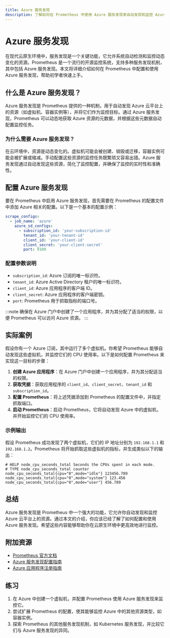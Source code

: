 ```yaml
---
title: Azure 服务发现
description: 了解如何在 Prometheus 中使用 Azure 服务发现来自动发现和监控 Azure 资源。
---
```


# Azure 服务发现

在现代云原生环境中，服务发现是一个关键功能，它允许系统自动检测和监控动态变化的资源。Prometheus 是一个流行的开源监控系统，支持多种服务发现机制，其中包括 Azure 服务发现。本文将详细介绍如何在 Prometheus 中配置和使用 Azure 服务发现，帮助初学者快速上手。

## 什么是 Azure 服务发现？

Azure 服务发现是 Prometheus 提供的一种机制，用于自动发现 Azure 云平台上的资源（如虚拟机、容器实例等），并将它们作为监控目标。通过 Azure 服务发现，Prometheus 可以动态地获取 Azure 资源的元数据，并根据这些元数据自动配置监控任务。

### 为什么需要 Azure 服务发现？

在云环境中，资源是动态变化的。虚拟机可能会被创建、销毁或迁移，容器实例可能会被扩展或缩减。手动配置这些资源的监控任务既繁琐又容易出错。Azure 服务发现通过自动发现这些资源，简化了监控配置，并确保了监控的实时性和准确性。

## 配置 Azure 服务发现

要在 Prometheus 中启用 Azure 服务发现，首先需要在 Prometheus 的配置文件中添加 Azure 相关的配置。以下是一个基本的配置示例：

```yaml
scrape_configs:
  - job_name: 'azure'
    azure_sd_configs:
      - subscription_id: 'your-subscription-id'
        tenant_id: 'your-tenant-id'
        client_id: 'your-client-id'
        client_secret: 'your-client-secret'
        port: 9100
```

### 配置参数说明

- `subscription_id`: Azure 订阅的唯一标识符。
- `tenant_id`: Azure Active Directory 租户的唯一标识符。
- `client_id`: Azure 应用程序的客户端 ID。
- `client_secret`: Azure 应用程序的客户端密钥。
- `port`: Prometheus 用于抓取指标的端口号。

:::note
确保在 Azure 门户中创建了一个应用程序，并为其分配了适当的权限，以便 Prometheus 可以访问 Azure 资源。
:::

## 实际案例

假设你有一个 Azure 订阅，其中运行了多个虚拟机。你希望 Prometheus 能够自动发现这些虚拟机，并监控它们的 CPU 使用率。以下是如何配置 Prometheus 来实现这一目标的步骤：

1. **创建 Azure 应用程序**：在 Azure 门户中创建一个应用程序，并为其分配适当的权限。
2. **获取凭据**：获取应用程序的 `client_id`、`client_secret`、`tenant_id` 和 `subscription_id`。
3. **配置 Prometheus**：将上述凭据添加到 Prometheus 的配置文件中，并指定抓取端口。
4. **启动 Prometheus**：启动 Prometheus，它将自动发现 Azure 中的虚拟机，并开始监控它们的 CPU 使用率。

### 示例输出

假设 Prometheus 成功发现了两个虚拟机，它们的 IP 地址分别为 `192.168.1.1` 和 `192.168.1.2`。Prometheus 将开始抓取这些虚拟机的指标，并生成类似以下的输出：

```plaintext
# HELP node_cpu_seconds_total Seconds the CPUs spent in each mode.
# TYPE node_cpu_seconds_total counter
node_cpu_seconds_total{cpu="0",mode="idle"} 123456.789
node_cpu_seconds_total{cpu="0",mode="system"} 123.456
node_cpu_seconds_total{cpu="0",mode="user"} 456.789
```

## 总结

Azure 服务发现是 Prometheus 中一个强大的功能，它允许你自动发现和监控 Azure 云平台上的资源。通过本文的介绍，你应该已经了解了如何配置和使用 Azure 服务发现。希望这些内容能够帮助你在云原生环境中更高效地进行监控。

## 附加资源

- [Prometheus 官方文档](https://prometheus.io/docs/)
- [Azure 服务发现配置指南](https://prometheus.io/docs/prometheus/latest/configuration/configuration/#azure_sd_config)
- [Azure 应用程序注册指南](https://docs.microsoft.com/en-us/azure/active-directory/develop/quickstart-register-app)

## 练习

1. 在 Azure 中创建一个虚拟机，并配置 Prometheus 使用 Azure 服务发现来监控它。
2. 尝试扩展 Prometheus 的配置，使其能够监控 Azure 中的其他资源类型，如容器实例。
3. 探索 Prometheus 的其他服务发现机制，如 Kubernetes 服务发现，并比较它们与 Azure 服务发现的异同。
